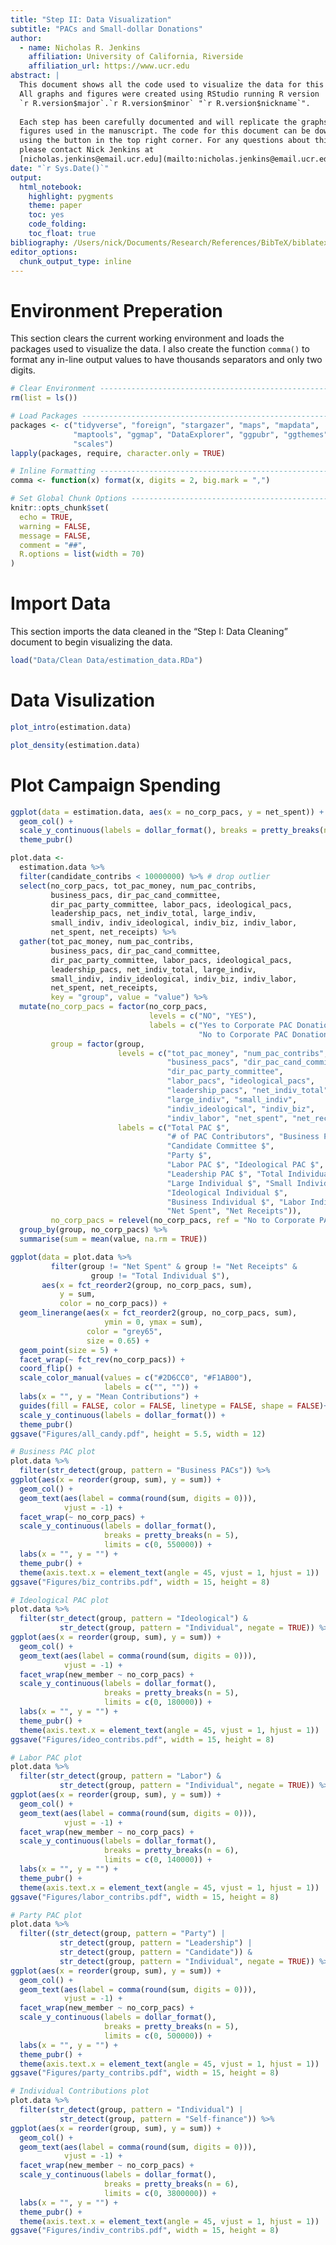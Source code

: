 ```yaml
---
title: "Step II: Data Visualization"
subtitle: "PACs and Small-dollar Donations"
author:
  - name: Nicholas R. Jenkins 
    affiliation: University of California, Riverside
    affiliation_url: https://www.ucr.edu
abstract: |
  This document shows all the code used to visualize the data for this project. 
  All graphs and figures were created using RStudio running R version 
  `r R.version$major`.`r R.version$minor` "`r R.version$nickname`". 
  
  Each step has been carefully documented and will replicate the graphs and
  figures used in the manuscript. The code for this document can be downloaded 
  using the button in the top right corner. For any questions about this code, 
  please contact Nick Jenkins at 
  [nicholas.jenkins@email.ucr.edu](mailto:nicholas.jenkins@email.ucr.edu).
date: "`r Sys.Date()`"
output: 
  html_notebook: 
    highlight: pygments
    theme: paper
    toc: yes
    code_folding: 
    toc_float: true
bibliography: /Users/nick/Documents/Research/References/BibTeX/biblatex.bib
editor_options: 
  chunk_output_type: inline
---
```


# Environment Preperation

This section clears the current working environment and loads the packages used to visualize the data. I also create the function `comma()` to format any in-line output values to have thousands separators and only two digits. 

```r
# Clear Environment -----------------------------------------------------------
rm(list = ls())

# Load Packages ---------------------------------------------------------------
packages <- c("tidyverse", "foreign", "stargazer", "maps", "mapdata", 
              "maptools", "ggmap", "DataExplorer", "ggpubr", "ggthemes", 
              "scales")
lapply(packages, require, character.only = TRUE)

# Inline Formatting -----------------------------------------------------------
comma <- function(x) format(x, digits = 2, big.mark = ",")

# Set Global Chunk Options ----------------------------------------------------
knitr::opts_chunk$set(
  echo = TRUE,
  warning = FALSE,
  message = FALSE,
  comment = "##",
  R.options = list(width = 70)
)
```

# Import Data

This section imports the data cleaned in the "Step I: Data Cleaning" document to begin visualizing the data. 

```r
load("Data/Clean Data/estimation_data.RDa")
```


# Data Visulization

```r
plot_intro(estimation.data)

plot_density(estimation.data)
```


# Plot Campaign Spending

```r
ggplot(data = estimation.data, aes(x = no_corp_pacs, y = net_spent)) +
  geom_col() +
  scale_y_continuous(labels = dollar_format(), breaks = pretty_breaks(n = 8)) +
  theme_pubr()

plot.data <- 
  estimation.data %>%
  filter(candidate_contribs < 10000000) %>% # drop outlier
  select(no_corp_pacs, tot_pac_money, num_pac_contribs, 
         business_pacs, dir_pac_cand_committee, 
         dir_pac_party_committee, labor_pacs, ideological_pacs, 
         leadership_pacs, net_indiv_total, large_indiv, 
         small_indiv, indiv_ideological, indiv_biz, indiv_labor, 
         net_spent, net_receipts) %>%
  gather(tot_pac_money, num_pac_contribs, 
         business_pacs, dir_pac_cand_committee, 
         dir_pac_party_committee, labor_pacs, ideological_pacs, 
         leadership_pacs, net_indiv_total, large_indiv, 
         small_indiv, indiv_ideological, indiv_biz, indiv_labor, 
         net_spent, net_receipts,
         key = "group", value = "value") %>%
  mutate(no_corp_pacs = factor(no_corp_pacs,
                               levels = c("NO", "YES"),
                               labels = c("Yes to Corporate PAC Donations", 
                                          "No to Corporate PAC Donations")),
         group = factor(group,
                        levels = c("tot_pac_money", "num_pac_contribs", 
                                   "business_pacs", "dir_pac_cand_committee", 
                                   "dir_pac_party_committee", 
                                   "labor_pacs", "ideological_pacs", 
                                   "leadership_pacs", "net_indiv_total", 
                                   "large_indiv", "small_indiv", 
                                   "indiv_ideological", "indiv_biz", 
                                   "indiv_labor", "net_spent", "net_receipts"),
                        labels = c("Total PAC $", 
                                   "# of PAC Contributors", "Business PAC $",
                                   "Candidate Committee $",
                                   "Party $", 
                                   "Labor PAC $", "Ideological PAC $", 
                                   "Leadership PAC $", "Total Individual $",
                                   "Large Individual $", "Small Individual $",
                                   "Ideological Individual $", 
                                   "Business Individual $", "Labor Individual $",
                                   "Net Spent", "Net Receipts")),
         no_corp_pacs = relevel(no_corp_pacs, ref = "No to Corporate PAC Donations")) %>%
  group_by(group, no_corp_pacs) %>%
  summarise(sum = mean(value, na.rm = TRUE))

ggplot(data = plot.data %>% 
         filter(group != "Net Spent" & group != "Net Receipts" & 
                  group != "Total Individual $"), 
       aes(x = fct_reorder2(group, no_corp_pacs, sum), 
           y = sum, 
           color = no_corp_pacs)) +
  geom_linerange(aes(x = fct_reorder2(group, no_corp_pacs, sum), 
                     ymin = 0, ymax = sum), 
                 color = "grey65", 
                 size = 0.65) +
  geom_point(size = 5) +
  facet_wrap(~ fct_rev(no_corp_pacs)) +
  coord_flip() +
  scale_color_manual(values = c("#2D6CC0", "#F1AB00"),
                     labels = c("", "")) +
  labs(x = "", y = "Mean Contributions") +
  guides(fill = FALSE, color = FALSE, linetype = FALSE, shape = FALSE)+
  scale_y_continuous(labels = dollar_format()) +
  theme_pubr()
ggsave("Figures/all_candy.pdf", height = 5.5, width = 12)

# Business PAC plot
plot.data %>%
  filter(str_detect(group, pattern = "Business PACs")) %>%
ggplot(aes(x = reorder(group, sum), y = sum)) +
  geom_col() +
  geom_text(aes(label = comma(round(sum, digits = 0))),
            vjust = -1) +
  facet_wrap(~ no_corp_pacs) + 
  scale_y_continuous(labels = dollar_format(), 
                     breaks = pretty_breaks(n = 5),
                     limits = c(0, 550000)) +
  labs(x = "", y = "") +
  theme_pubr() +
  theme(axis.text.x = element_text(angle = 45, vjust = 1, hjust = 1))
ggsave("Figures/biz_contribs.pdf", width = 15, height = 8)

# Ideological PAC plot
plot.data %>%
  filter(str_detect(group, pattern = "Ideological") & 
           str_detect(group, pattern = "Individual", negate = TRUE)) %>%
ggplot(aes(x = reorder(group, sum), y = sum)) +
  geom_col() +
  geom_text(aes(label = comma(round(sum, digits = 0))),
            vjust = -1) +
  facet_wrap(new_member ~ no_corp_pacs) + 
  scale_y_continuous(labels = dollar_format(), 
                     breaks = pretty_breaks(n = 5),
                     limits = c(0, 180000)) +
  labs(x = "", y = "") +
  theme_pubr() +
  theme(axis.text.x = element_text(angle = 45, vjust = 1, hjust = 1))
ggsave("Figures/ideo_contribs.pdf", width = 15, height = 8)

# Labor PAC plot
plot.data %>%
  filter(str_detect(group, pattern = "Labor") &
           str_detect(group, pattern = "Individual", negate = TRUE)) %>%
ggplot(aes(x = reorder(group, sum), y = sum)) +
  geom_col() +
  geom_text(aes(label = comma(round(sum, digits = 0))),
            vjust = -1) +
  facet_wrap(new_member ~ no_corp_pacs) + 
  scale_y_continuous(labels = dollar_format(), 
                     breaks = pretty_breaks(n = 6),
                     limits = c(0, 140000)) +
  labs(x = "", y = "") +
  theme_pubr() +
  theme(axis.text.x = element_text(angle = 45, vjust = 1, hjust = 1))
ggsave("Figures/labor_contribs.pdf", width = 15, height = 8)

# Party PAC plot
plot.data %>%
  filter((str_detect(group, pattern = "Party") | 
           str_detect(group, pattern = "Leadership") |
           str_detect(group, pattern = "Candidate")) &
           str_detect(group, pattern = "Individual", negate = TRUE)) %>%
ggplot(aes(x = reorder(group, sum), y = sum)) +
  geom_col() +
  geom_text(aes(label = comma(round(sum, digits = 0))),
            vjust = -1) +
  facet_wrap(new_member ~ no_corp_pacs) + 
  scale_y_continuous(labels = dollar_format(), 
                     breaks = pretty_breaks(n = 5),
                     limits = c(0, 500000)) +
  labs(x = "", y = "") +
  theme_pubr() +
  theme(axis.text.x = element_text(angle = 45, vjust = 1, hjust = 1))
ggsave("Figures/party_contribs.pdf", width = 15, height = 8)

# Individual Contributions plot
plot.data %>%
  filter(str_detect(group, pattern = "Individual") | 
           str_detect(group, pattern = "Self-finance")) %>%
ggplot(aes(x = reorder(group, sum), y = sum)) +
  geom_col() +
  geom_text(aes(label = comma(round(sum, digits = 0))),
            vjust = -1) +
  facet_wrap(new_member ~ no_corp_pacs) + 
  scale_y_continuous(labels = dollar_format(), 
                     breaks = pretty_breaks(n = 6),
                     limits = c(0, 3800000)) +
  labs(x = "", y = "") +
  theme_pubr() +
  theme(axis.text.x = element_text(angle = 45, vjust = 1, hjust = 1))
ggsave("Figures/indiv_contribs.pdf", width = 15, height = 8)
```

